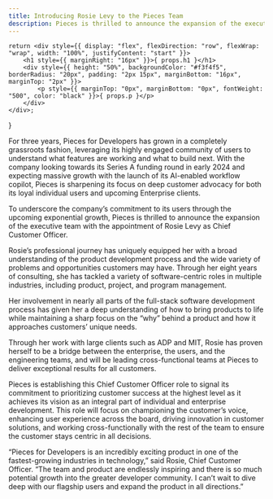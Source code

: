 ```yaml
---
title: Introducing Rosie Levy to the Pieces Team
description: Pieces is thrilled to announce the expansion of the executive team with the appointment of Rosie Levy as Chief Customer Officer.
---
```


    return <div style={{ display: "flex", flexDirection: "row", flexWrap: "wrap", width: "100%", justifyContent: "start" }}>
        <h1 style={{ marginRight: "16px" }}>{ props.h1 }</h1>
        <div style={{ height: "50%", backgroundColor: "#f3f4f5", borderRadius: "20px", padding: "2px 15px", marginBottom: "16px", marginTop: "2px" }}>
            <p style={{ marginTop: "0px", marginBottom: "0px", fontWeight: "500", color: "black" }}>{ props.p }</p>
        </div>
    </div>;
}

<EventHeader p="November 20, 2023" h1="Introducing Rosie Levy to the Pieces Team "></EventHeader>

For three years, Pieces for Developers has grown in a completely grassroots fashion, leveraging its highly engaged community of users to understand what features are working and what to build next. With the company looking towards its Series A funding round in early 2024 and expecting massive growth with the launch of its AI-enabled workflow copilot, Pieces is sharpening its focus on deep customer advocacy for both its loyal individual users and upcoming Enterprise clients.

To underscore the company’s commitment to its users through the upcoming exponential growth, Pieces is thrilled to announce the expansion of the executive team with the appointment of Rosie Levy as Chief Customer Officer.

Rosie’s professional journey has uniquely equipped her with a broad understanding of the product development process and the wide variety of problems and opportunities customers may have. Through her eight years of consulting, she has tackled a variety of software-centric roles in multiple industries, including product, project, and program management.

Her involvement in nearly all parts of the full-stack software development process has given her a deep understanding of how to bring products to life while maintaining a sharp focus on the “why” behind a product and how it approaches customers’ unique needs.

Through her work with large clients such as ADP and MIT, Rosie has proven herself to be a bridge between the enterprise, the users, and the engineering teams, and will be leading cross-functional teams at Pieces to deliver exceptional results for all customers.

Pieces is establishing this Chief Customer Officer role to signal its commitment to prioritizing customer success at the highest level as it achieves its vision as an integral part of individual and enterprise development. This role will focus on championing the customer’s voice, enhancing user experience across the board, driving innovation in customer solutions, and working cross-functionally with the rest of the team to ensure the customer stays centric in all decisions.

“Pieces for Developers is an incredibly exciting product in one of the fastest-growing industries in technology,” said Rosie, Chief Customer Officer. “The team and product are endlessly inspiring and there is so much potential growth into the greater developer community. I can’t wait to dive deep with our flagship users and expand the product in all directions.”

